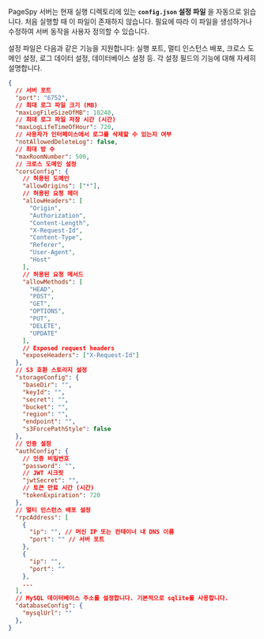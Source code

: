 PageSpy 서버는 현재 실행 디렉토리에 있는 **`config.json` 설정 파일** 을 자동으로 읽습니다. 처음 실행할 때 이 파일이 존재하지 않습니다. 필요에 따라 이 파일을 생성하거나 수정하여 서버 동작을 사용자 정의할 수 있습니다.

설정 파일은 다음과 같은 기능을 지원합니다: 실행 포트, 멀티 인스턴스 배포, 크로스 도메인 설정, 로그 데이터 설정, 데이터베이스 설정 등. 각 설정 필드의 기능에 대해 자세히 설명합니다.

```json
{
  // 서버 포트
  "port": "6752",
  // 최대 로그 파일 크기 (MB)
  "maxLogFileSizeOfMB": 10240,
  // 최대 로그 파일 저장 시간 (시간)
  "maxLogLifeTimeOfHour": 720,
  // 사용자가 인터페이스에서 로그를 삭제할 수 있는지 여부
  "notAllowedDeleteLog": false,
  // 최대 방 수
  "maxRoomNumber": 500,
  // 크로스 도메인 설정
  "corsConfig": {
    // 허용된 도메인
    "allowOrigins": ["*"],
    // 허용된 요청 헤더
    "allowHeaders": [
      "Origin",
      "Authorization",
      "Content-Length",
      "X-Request-Id",
      "Content-Type",
      "Referer",
      "User-Agent",
      "Host"
    ],
    // 허용된 요청 메서드
    "allowMethods": [
      "HEAD",
      "POST",
      "GET",
      "OPTIONS",
      "PUT",
      "DELETE",
      "UPDATE"
    ],
    // Exposed request headers
    "exposeHeaders": ["X-Request-Id"]
  },
  // S3 호환 스토리지 설정
  "storageConfig": {
    "baseDir": "",
    "keyId": "",
    "secret": "",
    "bucket": "",
    "region": "",
    "endpoint": "",
    "s3ForcePathStyle": false
  },
  // 인증 설정
  "authConfig": {
    // 인증 비밀번호
    "password": "",
    // JWT 시크릿
    "jwtSecret": "",
    // 토큰 만료 시간 (시간)
    "tokenExpiration": 720
  },
  // 멀티 인스턴스 배포 설정
  "rpcAddress": [
    {
      "ip": "", // 머신 IP 또는 컨테이너 내 DNS 이름
      "port": "" // 서버 포트
    },
    {
      "ip": "",
      "port": ""
    },
    ...
  ],
  // MySQL 데이터베이스 주소를 설정합니다. 기본적으로 sqlite를 사용합니다.
  "databaseConfig": {
    "mysqlUrl": ""
  },
}
```